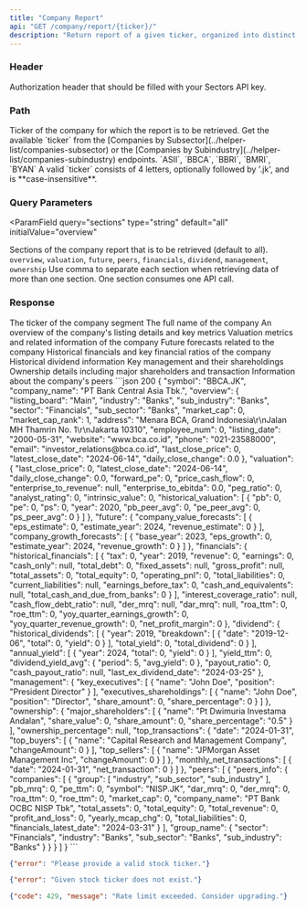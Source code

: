 ```yaml
---
title: "Company Report"
api: "GET /company/report/{ticker}/"
description: "Return report of a given ticker, organized into distinct sections"
---
```


### Header

<ParamField header="Authorization" type="string" required>
  Authorization header that should be filled with your Sectors API key.
</ParamField>

### Path

<ParamField path="ticker" type="string" initialValue="BBCA" required>
  Ticker of the company for which the report is to be retrieved.
  <AccordionGroup>
    <Accordion title="Get the available ticker">
      Get the available `ticker` from the [Companies by
      Subsector](../helper-list/companies-subsector) or the [Companies by
      Subindustry](../helper-list/companies-subindustry) endpoints.
    </Accordion>
    <Accordion title="Examples of the ticker">
      `ASII`, `BBCA`, `BBRI`, `BMRI`, `BYAN`
    </Accordion>
    <Accordion title="Format">
      A valid `ticker` consists of 4 letters, optionally followed by '.jk', and
      is **case-insensitive**.
    </Accordion>
  </AccordionGroup>
</ParamField>

### Query Parameters

<ParamField
  query="sections"
  type="string"
  default="all"
  initialValue="overview"
>
  Sections of the company report that is to be retrieved (default to all).
  <AccordionGroup>
    <Accordion title="Available sections">
      `overview`, `valuation`, `future`, `peers`, `financials`, `dividend`,
      `management`, `ownership`
    </Accordion>
    <Accordion title="Format">
      Use comma to separate each section when retrieving data of more than one
      section.
    </Accordion>
    <Accordion title="API call consumption">
      One section consumes one API call.
    </Accordion>
  </AccordionGroup>
</ParamField>

### Response

<ResponseField name="symbol" type="string" required>
  The ticker of the company segment
</ResponseField>

<ResponseField name="financial_year" type="int" required>
  The full name of the company
</ResponseField>

<ResponseField name="overview" type="object">
  An overview of the company's listing details and key metrics
</ResponseField>

<ResponseField name="valuation" type="object">
  Valuation metrics and related information of the company
</ResponseField>

<ResponseField name="future" type="object">
  Future forecasts related to the company
</ResponseField>

<ResponseField name="financials" type="object">
  Historical financials and key financial ratios of the company
</ResponseField>

<ResponseField name="dividend" type="object">
  Historical dividend information
</ResponseField>

<ResponseField name="management" type="object">
  Key management and their shareholdings
</ResponseField>

<ResponseField name="ownership" type="object">
  Ownership details including major shareholders and transaction
</ResponseField>

<ResponseField name="peers" type="object">
  Information about the company's peers
</ResponseField>

<ResponseExample>
```json 200
{
    "symbol": "BBCA.JK",
    "company_name": "PT Bank Central Asia Tbk.",
    "overview": {
        "listing_board": "Main",
        "industry": "Banks",
        "sub_industry": "Banks",
        "sector": "Financials",
        "sub_sector": "Banks",
        "market_cap": 0,
        "market_cap_rank": 1,
        "address": "Menara BCA, Grand Indonesia\r\nJalan MH Thamrin No. 1\r\nJakarta 10310",
        "employee_num": 0,
        "listing_date": "2000-05-31",
        "website": "www.bca.co.id",
        "phone": "021-23588000",
        "email": "investor_relations@bca.co.id",
        "last_close_price": 0,
        "latest_close_date": "2024-06-14",
        "daily_close_change": 0.0
    },
    "valuation": {
        "last_close_price": 0,
        "latest_close_date": "2024-06-14",
        "daily_close_change": 0.0,
        "forward_pe": 0,
        "price_cash_flow": 0,
        "enterprise_to_revenue": null,
        "enterprise_to_ebitda": 0.0,
        "peg_ratio": 0,
        "analyst_rating": 0,
        "intrinsic_value": 0,
        "historical_valuation": [
            {
                "pb": 0,
                "pe": 0,
                "ps": 0,
                "year": 2020,
                "pb_peer_avg": 0,
                "pe_peer_avg": 0,
                "ps_peer_avg": 0
            }
        ]
    },
    "future": {
        "company_value_forecasts": [
            {
                "eps_estimate": 0,
                "estimate_year": 2024,
                "revenue_estimate": 0
            }
        ],
        "company_growth_forecasts": [
            {
                "base_year": 2023,
                "eps_growth": 0,
                "estimate_year": 2024,
                "revenue_growth": 0
            }
        ]
    },
    "financials": {
        "historical_financials": [
            {
                "tax": 0,
                "year": 2019,
                "revenue": 0,
                "earnings": 0,
                "cash_only": null,
                "total_debt": 0,
                "fixed_assets": null,
                "gross_profit": null,
                "total_assets": 0,
                "total_equity": 0,
                "operating_pnl": 0,
                "total_liabilities": 0,
                "current_liabilities": null,
                "earnings_before_tax": 0,
                "cash_and_equivalents": null,
                "total_cash_and_due_from_banks": 0
            }
        ],
        "interest_coverage_ratio": null,
        "cash_flow_debt_ratio": null,
        "der_mrq": null,
        "dar_mrq": null,
        "roa_ttm": 0,
        "roe_ttm": 0,
        "yoy_quarter_earnings_growth": 0,
        "yoy_quarter_revenue_growth": 0,
        "net_profit_margin": 0
    },
    "dividend": {
        "historical_dividends": [
            {
                "year": 2019,
                "breakdown": [
                    {
                        "date": "2019-12-06",
                        "total": 0,
                        "yield": 0
                    }
                ],
                "total_yield": 0,
                "total_dividend": 0
            }
        ],
        "annual_yield": [
            {
                "year": 2024,
                "total": 0,
                "yield": 0
            }
        ],
        "yield_ttm": 0,
        "dividend_yield_avg": {
            "period": 5,
            "avg_yield": 0
        },
        "payout_ratio": 0,
        "cash_payout_ratio": null,
        "last_ex_dividend_date": "2024-03-25"
    },
    "management": {
        "key_executives": [
            {
                "name": "John Doe",
                "position": "President Director"
            }
        ],
        "executives_shareholdings": [
            {
                "name": "John Doe",
                "position": "Director",
                "share_amount": 0,
                "share_percentage": 0
            }
        ]
    },
    "ownership": {
        "major_shareholders": [
            {
                "name": "Pt Dwimuria Investama Andalan",
                "share_value": 0,
                "share_amount": 0,
                "share_percentage": "0.5"
            }
        ],
        "ownership_percentage": null,
        "top_transactions": {
            "date": "2024-01-31",
            "top_buyers": [
                {
                    "name": "Capital Research and Management Company",
                    "changeAmount": 0
                }
            ],
            "top_sellers": [
                {
                    "name": "JPMorgan Asset Management Inc",
                    "changeAmount": 0
                }
            ]
        },
        "monthly_net_transactions": [
            {
                "date": "2024-01-31",
                "net_transaction": 0
            }
        ]
    },
    "peers": [
        {
            "peers_info": {
                "companies": [
                    {
                        "group": [
                            "industry",
                            "sub_sector",
                            "sub_industry"
                        ],
                        "pb_mrq": 0,
                        "pe_ttm": 0,
                        "symbol": "NISP.JK",
                        "dar_mrq": 0,
                        "der_mrq": 0,
                        "roa_ttm": 0,
                        "roe_ttm": 0,
                        "market_cap": 0,
                        "company_name": "PT Bank OCBC NISP Tbk",
                        "total_assets": 0,
                        "total_equity": 0,
                        "total_revenue": 0,
                        "profit_and_loss": 0,
                        "yearly_mcap_chg": 0,
                        "total_liabilities": 0,
                        "financials_latest_date": "2024-03-31"
                    }
                ],
                "group_name": {
                    "sector": "Financials",
                    "industry": "Banks",
                    "sub_sector": "Banks",
                    "sub_industry": "Banks"
                }
            }
        }
    ]
}
```

```json 400
{"error": "Please provide a valid stock ticker."}
```

```json 400
{"error": "Given stock ticker does not exist."}
```

```json 429
{"code": 429, "message": "Rate limit exceeded. Consider upgrading."}
```
</ResponseExample>